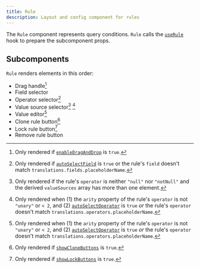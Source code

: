 ```yaml
---
title: Rule
description: Layout and config component for rules
---
```


The `Rule` component represents query conditions. `Rule` calls the [`useRule`](../utils/hooks#userule) hook to prepare the subcomponent props.

## Subcomponents

`Rule` renders elements in this order:

- Drag handle[^1]
- Field selector
- Operator selector[^2]
- Value source selector[^3] [^4]
- Value editor[^4]
- Clone rule button[^5]
- Lock rule button[^6]
- Remove rule button

[^1]: Only rendered if [`enableDragAndDrop`](./querybuilder#enabledraganddrop) is `true`.

[^2]: Only rendered if [`autoSelectField`](./querybuilder#autoselectfield) is `true` or the rule's `field` doesn't match `translations.fields.placeholderName`.

[^3]: Only rendered if the rule's `operator` is neither `"null"` nor `"notNull"` and the derived `valueSources` array has more than one element.

[^4]: Only rendered when (1) the `arity` property of the rule's `operator` is not `"unary"` or `< 2`, and (2) [`autoSelectOperator`](./querybuilder#autoselectoperator) is `true` _or_ the rule's `operator` doesn't match `translations.operators.placeholderName`.

[^5]: Only rendered if [`showCloneButtons`](./querybuilder#showclonebuttons) is `true`.

[^6]: Only rendered if [`showLockButtons`](./querybuilder#showlockbuttons) is `true`.
